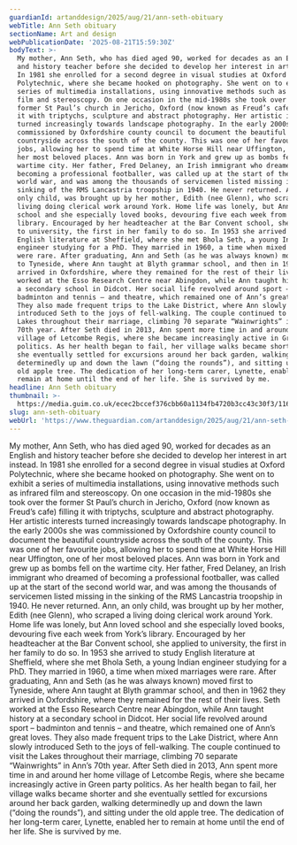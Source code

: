 ```yaml
---
guardianId: artanddesign/2025/aug/21/ann-seth-obituary
webTitle: Ann Seth obituary
sectionName: Art and design
webPublicationDate: '2025-08-21T15:59:30Z'
bodyText: >-
  My mother, Ann Seth, who has died aged 90, worked for decades as an English
  and history teacher before she decided to develop her interest in art instead.
  In 1981 she enrolled for a second degree in visual studies at Oxford
  Polytechnic, where she became hooked on photography. She went on to exhibit a
  series of multimedia installations, using innovative methods such as infrared
  film and stereoscopy. On one occasion in the mid-1980s she took over the
  former St Paul’s church in Jericho, Oxford (now known as Freud’s cafe) filling
  it with triptychs, sculpture and abstract photography. Her artistic interests
  turned increasingly towards landscape photography. In the early 2000s she was
  commissioned by Oxfordshire county council to document the beautiful
  countryside across the south of the county. This was one of her favourite
  jobs, allowing her to spend time at White Horse Hill near Uffington, one of
  her most beloved places. Ann was born in York and grew up as bombs fell on the
  wartime city. Her father, Fred Delaney, an Irish immigrant who dreamed of
  becoming a professional footballer, was called up at the start of the second
  world war, and was among the thousands of servicemen listed missing in the
  sinking of the RMS Lancastria troopship in 1940. He never returned. Ann, an
  only child, was brought up by her mother, Edith (nee Glenn), who scraped a
  living doing clerical work around York. Home life was lonely, but Ann loved
  school and she especially loved books, devouring five each week from York’s
  library. Encouraged by her headteacher at the Bar Convent school, she applied
  to university, the first in her family to do so. In 1953 she arrived to study
  English literature at Sheffield, where she met Bhola Seth, a young Indian
  engineer studying for a PhD. They married in 1960, a time when mixed marriages
  were rare. After graduating, Ann and Seth (as he was always known) moved first
  to Tyneside, where Ann taught at Blyth grammar school, and then in 1962 they
  arrived in Oxfordshire, where they remained for the rest of their lives. Seth
  worked at the Esso Research Centre near Abingdon, while Ann taught history at
  a secondary school in Didcot. Her social life revolved around sport –
  badminton and tennis – and theatre, which remained one of Ann’s great loves.
  They also made frequent trips to the Lake District, where Ann slowly
  introduced Seth to the joys of fell-walking. The couple continued to visit the
  Lakes throughout their marriage, climbing 70 separate “Wainwrights” in Ann’s
  70th year. After Seth died in 2013, Ann spent more time in and around her home
  village of Letcombe Regis, where she became increasingly active in Green party
  politics. As her health began to fail, her village walks became shorter and
  she eventually settled for excursions around her back garden, walking
  determinedly up and down the lawn (“doing the rounds”), and sitting under the
  old apple tree. The dedication of her long-term carer, Lynette, enabled her to
  remain at home until the end of her life. She is survived by me.
headline: Ann Seth obituary
thumbnail: >-
  https://media.guim.co.uk/ecec2bccef376cbb60a1134fb4720b3cc43c30f3/1165_552_1345_1076/500.jpg
slug: ann-seth-obituary
webUrl: 'https://www.theguardian.com/artanddesign/2025/aug/21/ann-seth-obituary'
---
```

My mother, Ann Seth, who has died aged 90, worked for decades as an English and history teacher before she decided to develop her interest in art instead. In 1981 she enrolled for a second degree in visual studies at Oxford Polytechnic, where she became hooked on photography. She went on to exhibit a series of multimedia installations, using innovative methods such as infrared film and stereoscopy. On one occasion in the mid-1980s she took over the former St Paul’s church in Jericho, Oxford (now known as Freud’s cafe) filling it with triptychs, sculpture and abstract photography. Her artistic interests turned increasingly towards landscape photography. In the early 2000s she was commissioned by Oxfordshire county council to document the beautiful countryside across the south of the county. This was one of her favourite jobs, allowing her to spend time at White Horse Hill near Uffington, one of her most beloved places. Ann was born in York and grew up as bombs fell on the wartime city. Her father, Fred Delaney, an Irish immigrant who dreamed of becoming a professional footballer, was called up at the start of the second world war, and was among the thousands of servicemen listed missing in the sinking of the RMS Lancastria troopship in 1940. He never returned. Ann, an only child, was brought up by her mother, Edith (nee Glenn), who scraped a living doing clerical work around York. Home life was lonely, but Ann loved school and she especially loved books, devouring five each week from York’s library. Encouraged by her headteacher at the Bar Convent school, she applied to university, the first in her family to do so. In 1953 she arrived to study English literature at Sheffield, where she met Bhola Seth, a young Indian engineer studying for a PhD. They married in 1960, a time when mixed marriages were rare. After graduating, Ann and Seth (as he was always known) moved first to Tyneside, where Ann taught at Blyth grammar school, and then in 1962 they arrived in Oxfordshire, where they remained for the rest of their lives. Seth worked at the Esso Research Centre near Abingdon, while Ann taught history at a secondary school in Didcot. Her social life revolved around sport – badminton and tennis – and theatre, which remained one of Ann’s great loves. They also made frequent trips to the Lake District, where Ann slowly introduced Seth to the joys of fell-walking. The couple continued to visit the Lakes throughout their marriage, climbing 70 separate “Wainwrights” in Ann’s 70th year. After Seth died in 2013, Ann spent more time in and around her home village of Letcombe Regis, where she became increasingly active in Green party politics. As her health began to fail, her village walks became shorter and she eventually settled for excursions around her back garden, walking determinedly up and down the lawn (“doing the rounds”), and sitting under the old apple tree. The dedication of her long-term carer, Lynette, enabled her to remain at home until the end of her life. She is survived by me.
